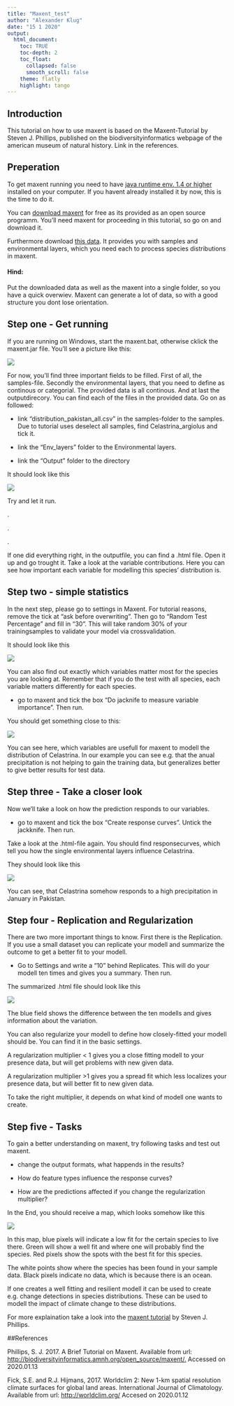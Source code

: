 ```yaml
---
title: "Maxent_test"
author: "Alexander Klug"
date: "15 1 2020"
output: 
  html_document:
    toc: TRUE 
    toc-depth: 2
    toc_float:
      collapsed: false
      smooth_scroll: false
    theme: flatly
    highlight: tango
---
```

## Introduction

This tutorial on how to use maxent is based on the Maxent-Tutorial by Steven J. Phillips, published on the biodiversityinformatics webpage of the american museum of natural history. Link in the references.


## Preperation

To get maxent running you need to have [java runtime env. 1.4 or higher](https://www.java.com/de/download/) installed on your computer.
If you havent already installed it by now, this is the time to do it.

You can [download maxent](http://biodiversityinformatics.amnh.org/open_source/maxent/) for free as its provided as an open source programm.
You'll need maxent for proceeding in this tutorial, so go on and download it. 

Furthermore download [this data](https://hessenbox.uni-marburg.de/download/MkhFaFFLbnJiZ3Zid0RzQTVZWDFh/playground/Kluga_data/sdm_pakistan_maxent). It provides you with samples and environmental layers, which you need each to process species distributions in maxent.

#### Hind:

Put the downloaded data as well as the maxent into a single folder, so you have a quick overwiev. Maxent can generate a lot of data, so with a good structure you dont lose orientation. 


## Step one - Get running

If you are running on Windows, start the maxent.bat, otherwise cklick the maxent.jar file. You'll see a picture like this:

![](maxent_s1.PNG)<!-- -->

For now, you'll find three important fields to be filled. First of all, the samples-file. Secondly the environmental layers, that you need to define as continous or categorial. The provided data is all continous. And at last the outputdirecory. You can find each of the files in the provided data. 
Go on as followed: 

- link "distribution_pakistan_all.csv" in the samples-folder to the samples. Due to tutorial uses deselect all samples, find Celastrina_argiolus and tick it. 

- link the "Env_layers" folder to the Environmental layers. 

- link the "Output" folder to the directory

It should look like this

![](maxent_s2.PNG)<!-- -->

Try and let it run.

.

.

.

If one did everything right, in the outputfile, you can find a .html file. Open it up and go trought it. Take a look at the variable contributions. Here you can see how important each variable for modelling this species' distribution is. 


## Step two - simple statistics

In the next step, please go to settings in Maxent. For tutorial reasons, remove the tick at "ask before overwriting". Then go to "Random Test Percentage" and fill in "30". This will take random 30% of your trainingsamples to validate your model via crossvalidation.

It should look like this

![](maxent_s3.png)<!-- -->


You can also find out exactly which variables matter most for the species you are looking at. Remember that if you do the test with all species, each variable matters differently for each species.

- go to maxent and tick the box "Do jacknife to measure variable importance". Then run.

You should get something close to this:

![](maxent_s4.png)<!-- -->

You can see here, which variables are usefull for maxent to modell the distribution of Celastrina.
In our example you can see e.g. that the anual precipitation is not helping to gain the training data, but generalizes better to give better results for test data.

## Step three - Take a closer look

Now we'll take a look on how the prediction responds to our variables.

- go to maxent and tick the box "Create response curves". Untick the jackknife. Then run.

Take a look at the .html-file again. You should find responsecurves, which tell you how the single environmental layers influence Celastrina. 

They should look like this

![](maxent_s5.png)<!-- -->

You can see, that Celastrina somehow responds to a high precipitation in January in Pakistan.


## Step four - Replication and Regularization

There are two more important things to know.
First there is the Replication. If you use a small dataset you can replicate your modell and summarize the outcome to get a better fit to your modell.  

- Go to Settings and write a "10" behind Replicates. This will do your modell ten times and gives you a summary. Then run.

The summarized .html file should look like this

![](maxent_s6.png)<!-- -->

The blue field shows the difference between the ten modells and gives information about the variation.


You can also regularize your modell to define how closely-fitted your modell should be. 
You can find it in the basic settings.

A regularization multiplier < 1 gives you a close fitting modell to your presence data, but will get problems with new given data. 

A regularization multiplier >1 gives you a spread fit which less localizes your presence data, but will better fit to new given data.

To take the right multiplier, it depends on what kind of modell one wants to create.

## Step five - Tasks

To gain a better understanding on maxent, try following tasks and test out maxent. 

- change the output formats, what happends in the results?

- How do feature types influence the response curves?

- How are the predictions affected if you change the regularization multiplier?

In the End, you should receive a map, which looks somehow like this

![](maxent_s7.png)<!-- -->

In this map, blue pixels will indicate a low fit for the certain species to live there. Green will show a well fit and where one will probably find the species. Red pixels show the spots with the best fit for this species.

The white points show where the species has been found in your sample data. Black pixels indicate no data, which is because there is an ocean.

If one creates a well fitting and resilient modell it can be used to create e.g. change detections in species distributions. These can be used to modell the impact of climate change to these distributions. 

 For more explaination take a look into the [maxent tutorial](http://biodiversityinformatics.amnh.org/open_source/maxent/) by Steven J. Phillips.




##References


Phillips, S. J. 2017. A Brief Tutorial on Maxent. Available from url: [http://biodiversityinformatics.amnh.org/open_source/maxent/.](http://biodiversityinformatics.amnh.org/open_source/maxent/) Accessed on 2020.01.13


Fick, S.E. and R.J. Hijmans, 2017. Worldclim 2: New 1-km spatial resolution climate surfaces for global land areas. International Journal of Climatology. Available from url:
[http://worldclim.org/](http://worldclim.org/) Accesed on 2020.01.12